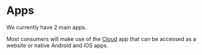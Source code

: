 # Apps

We currently have 2 main apps.

Most consumers will make use of the [Cloud](apps/cloud) app that can be accessed as a website or native Android and iOS apps.
